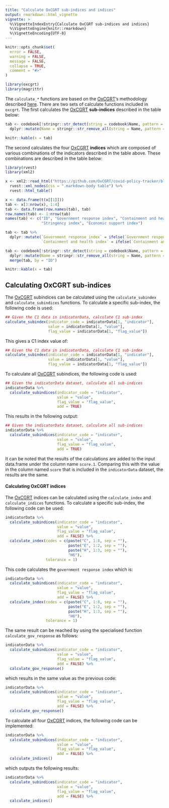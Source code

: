 ```yaml
---
title: "Calculate OxCGRT sub-indices and indices"
output: rmarkdown::html_vignette
vignette: >
  %\VignetteIndexEntry{Calculate OxCGRT sub-indices and indices}
  %\VignetteEngine{knitr::rmarkdown}
  %\VignetteEncoding{UTF-8}
---
```


```r
knitr::opts_chunk$set(
  error = FALSE,
  warning = FALSE,
  message = FALSE,
  collapse = TRUE,
  comment = "#>"
)
```

```r
library(oxcgrt)
library(magrittr)
```

The `calculate_*` functions are based on the [OxCGRT](https://www.bsg.ox.ac.uk/research/research-projects/coronavirus-government-response-tracker)'s methodology described [here](https://github.com/OxCGRT/covid-policy-tracker/blob/master/documentation/index_methodology.md). There are two sets of calculate functions included in `oxcgrt`. The first calculates the [OxCGRT](https://www.bsg.ox.ac.uk/research/research-projects/coronavirus-government-response-tracker) **sub-indices** described in the table below:

```r
tab <- codebook[!stringr::str_detect(string = codebook$Name, pattern = "_Flag"), ] %>%
  dplyr::mutate(Name = stringr::str_remove_all(string = Name, pattern = "[A-Z]{1}[0-9]{1}\\_"))

knitr::kable(x = tab)
```

The second calculates the four [OxCGRT](https://www.bsg.ox.ac.uk/research/research-projects/coronavirus-government-response-tracker) **indices** which are composed of various combinations of the indicators described in the table above. These combinations are described in the table below:

```r
library(rvest)
library(xml2)

x <- xml2::read_html("https://github.com/OxCGRT/covid-policy-tracker/blob/master/documentation/index_methodology.md") %>%
  rvest::xml_nodes(css = ".markdown-body table") %>%
  rvest::html_table()

x <- data.frame(t(x[[1]]))
tab <- x[3:nrow(x), 1:4]
tab <- data.frame(row.names(tab), tab)
row.names(tab) <- 1:nrow(tab)
names(tab) <- c("ID", "Government response index", "Containment and health index",
                "Stringency index", "Economic support index")

tab <- tab %>%
  dplyr::mutate(`Government response index` = ifelse(`Government response index` == "'x'", "x", `Government response index`),
                `Containment and health index` = ifelse(`Containment and health index` == "'x'", "x", `Containment and health index`))

tab <- codebook[!stringr::str_detect(string = codebook$Name, pattern = "_Flag"), c("ID", "Name")] %>%
  dplyr::mutate(Name = stringr::str_remove_all(string = Name, pattern = "[A-Z]{1}[0-9]{1}\\_")) %>%
  merge(tab, by = "ID")

knitr::kable(x = tab)
```

## Calculating OxCGRT sub-indices

The [OxCGRT](https://www.bsg.ox.ac.uk/research/research-projects/coronavirus-government-response-tracker) subindices can be calculated using the `calculate_subindex` and `calculate_subindices` functions. To calculate a specific sub-index, the following code is used:

```r
## Given the C1 data in indicatorData, calculate C1 sub-index
calculate_subindex(indicator_code = indicatorData[1, "indicator"], 
                   value = indicatorData[1, "value"], 
                   flag_value = indicatorData[1, "flag_value"])
```

This gives a C1 index value of:

```r
## Given the C1 data in indicatorData, calculate C1 sub-index
calculate_subindex(indicator_code = indicatorData[1, "indicator"], 
                   value = indicatorData[1, "value"], 
                   flag_value = indicatorData[1, "flag_value"])
```

To calculate all [OxCGRT](https://www.bsg.ox.ac.uk/research/research-projects/coronavirus-government-response-tracker) subindices, the following code is used:

```r
## Given the indicatorData dataset, calculate all sub-indices
indicatorData %>%
  calculate_subindices(indicator_code = "indicator", 
                       value = "value", 
                       flag_value = "flag_value",
                       add = TRUE)
```

This results in the following output:

```r
## Given the indicatorData dataset, calculate all sub-indices
indicatorData %>%
  calculate_subindices(indicator_code = "indicator", 
                       value = "value", 
                       flag_value = "flag_value",
                       add = TRUE)
```

It can be noted that the results of the calculations are added to the input data.frame under the column name `score.1`. Comparing this with the value in the column named `score` that is included in the `indicatorData` dataset, the results are the same.

#### Calculating OxCGRT indices

The [OxCGRT](https://www.bsg.ox.ac.uk/research/research-projects/coronavirus-government-response-tracker) indices can be calculated using the `calculate_index` and `calculate_indices` functions. To calculate a specific sub-index, the following code can be used:

```r
indicatorData %>%
  calculate_subindices(indicator_code = "indicator",
                       value = "value",
                       flag_value = "flag_value",
                       add = FALSE) %>%
  calculate_index(codes = c(paste("C", 1:8, sep = ""),
                            paste("E", 1:2, sep = ""),
                            paste("H", 1:3, sep = ""),
                            "H6"), 
                  tolerance = 1)
```

This code calculates the `government response index` which is:

```r
indicatorData %>%
  calculate_subindices(indicator_code = "indicator",
                       value = "value",
                       flag_value = "flag_value",
                       add = FALSE) %>%
  calculate_index(codes = c(paste("C", 1:8, sep = ""),
                            paste("E", 1:2, sep = ""),
                            paste("H", 1:3, sep = ""),
                            "H6"), 
                  tolerance = 1)
```

The same result can be reached by using the specialised function `calculate_gov_response` as follows:

```r
indicatorData %>% 
  calculate_subindices(indicator_code = "indicator",
                       value = "value",
                       flag_value = "flag_value",
                       add = FALSE) %>%
  calculate_gov_response()
```

which results in the same value as the previous code:

```r
indicatorData %>% 
  calculate_subindices(indicator_code = "indicator",
                       value = "value",
                       flag_value = "flag_value",
                       add = FALSE) %>%
  calculate_gov_response()
```

To calculate all four [OxCGRT](https://www.bsg.ox.ac.uk/research/research-projects/coronavirus-government-response-tracker) indices, the following code can be implemented:

```r
indicatorData %>% 
  calculate_subindices(indicator_code = "indicator",
                       value = "value",
                       flag_value = "flag_value",
                       add = FALSE) %>%
  calculate_indices()
```

which outputs the following results:

```r
indicatorData %>% 
  calculate_subindices(indicator_code = "indicator",
                       value = "value",
                       flag_value = "flag_value",
                       add = FALSE) %>%
  calculate_indices()
```

